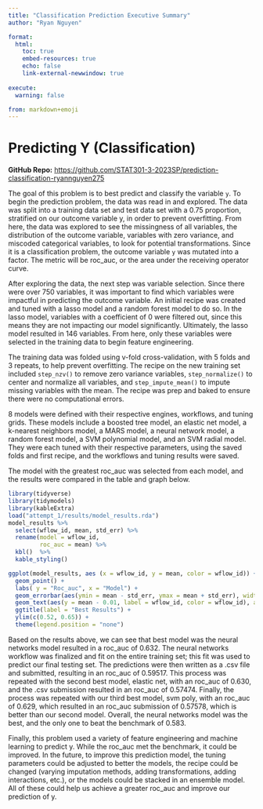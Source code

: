```yaml
---
title: "Classification Prediction Executive Summary"
author: "Ryan Nguyen"

format:
  html:
    toc: true
    embed-resources: true
    echo: false
    link-external-newwindow: true
    
execute:
  warning: false

from: markdown+emoji  
---
```


# Predicting Y (Classification)

**GitHub Repo:** <https://github.com/STAT301-3-2023SP/prediction-classification-ryannguyen275>

The goal of this problem is to best predict and classify the variable `y`. To begin the prediction problem, the data was read in and explored. The data was split into a training data set and test data set with a 0.75 proportion, stratified on our outcome variable y, in order to prevent overfitting. From here, the data was explored to see the missingness of all variables, the distribution of the outcome variable, variables with zero variance, and miscoded categorical variables, to look for potential transformations. Since it is a classification problem, the outcome variable `y` was mutated into a factor. The metric will be roc_auc, or the area under the receiving operator curve.

After exploring the data, the next step was variable selection. Since there were over 750 variables, it was important to find which variables were impactful in predicting the outcome variable. An initial recipe was created and tuned with a lasso model and a random forest model to do so. In the lasso model, variables with a coefficient of 0 were filtered out, since this means they are not impacting our model significantly. Ultimately, the lasso model resulted in 146 variables. From here, only these variables were selected in the training data to begin feature engineering.

The training data was folded using v-fold cross-validation, with 5 folds and 3 repeats, to help prevent overfitting. The recipe on the new training set included `step_nzv()` to remove zero variance variables, `step_normalize()` to center and normalize all variables, and `step_impute_mean()` to impute missing variables with the mean. The recipe was prep and baked to ensure there were no computational errors.

8 models were defined with their respective engines, workflows, and tuning grids. These models include a boosted tree model, an elastic net model, a k-nearest neighbors model, a MARS model, a neural network model, a random forest model, a SVM polynomial model, and an SVM radial model. They were each tuned with their respective parameters, using the saved folds and first recipe, and the workflows and tuning results were saved.

The model with the greatest roc_auc was selected from each model, and the results were compared in the table and graph below.

```r
library(tidyverse)
library(tidymodels)
library(kableExtra)
load("attempt_1/results/model_results.rda")
model_results %>% 
  select(wflow_id, mean, std_err) %>% 
  rename(model = wflow_id,
         roc_auc = mean) %>% 
  kbl()  %>%
  kable_styling()

ggplot(model_results, aes (x = wflow_id, y = mean, color = wflow_id)) +
  geom_point() +
  labs( y = "Roc_auc", x = "Model") +
  geom_errorbar(aes(ymin = mean - std_err, ymax = mean + std_err), width = 0.3) +
  geom_text(aes(y = mean - 0.01, label = wflow_id, color = wflow_id), angle = 90, hjust = 1) +
  ggtitle(label = "Best Results") +
  ylim(c(0.52, 0.65)) + 
  theme(legend.position = "none")
```

Based on the results above, we can see that best model was the neural networks model resulted in a roc_auc of 0.632. The neural networks workflow was finalized and fit on the entire training set; this fit was used to predict our final testing set. The predictions were then written as a .csv file and submitted, resulting in an roc_auc of 0.59517. This process was repeated with the second best model, elastic net, with an roc_auc of 0.630, and the .csv submission resulted in an roc_auc of 0.57474. Finally, the process was repeated with our third best model, svm poly, with an roc_auc of 0.629, which resulted in an roc_auc submission of 0.57578, which is better than our second model. Overall, the neural networks model was the best, and the only one to beat the benchmark of 0.583.

Finally, this problem used a variety of feature engineering and machine learning to predict y. While the roc_auc met the benchmark, it could be improved. In the future, to improve this prediction model, the tuning parameters could be adjusted to better the models, the recipe could be changed (varying imputation methods, adding transformations, adding interactions, etc.), or the models could be stacked in an ensemble model. All of these could help us achieve a greater roc_auc and improve our prediction of y.
